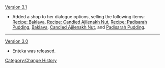 [[Version 3.1]]
* Added a shop to her dialogue options, selling the following items: [[Recipe: Baklava]], [[Recipe: Candied Ajilenakh Nut]], [[Recipe: Padisarah Pudding]], [[Baklava]], [[Candied Ajilenakh Nut]], and [[Padisarah Pudding]].
----
[[Version 3.0]]
* Enteka was released.
<noinclude>[[Category:Change History]]</noinclude>